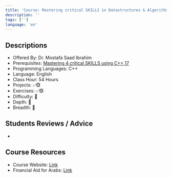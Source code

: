 ```yaml
---
title: 'Course: Mastering critical SKILLS in Datastructures & Algorithms using C++'
description: ''
tags: ['']
language: 'en'
---
```


## Descriptions

-   Offered By: Dr. Mostafa Saad Ibrahim
-   Prerequisites: [Mastering 4 critical SKILLS using C++ 17](https://www.udemy.com/course/cpp-4skills)
-   Programming Languages: C++
-   Language: English
-   Class Hour: 54 Hours
-   Projects: ✅❎
-   Exercises: ✅❎
-   Difficulty: 🌟
-   Depth: 🌟
-   Breadth: 🌟

## Students Reviews / Advice

-

## Course Resources

-   Course Website: [Link](https://docs.google.com/spreadsheets/d/1z96ma1KiBrYmJ_cW7OQV9LAjKqyj_3QPj84ezv34LoA/edit?usp=sharing)
-   Financial Aid for Arabs: [Link](https://bit.ly/3eXXir5)
